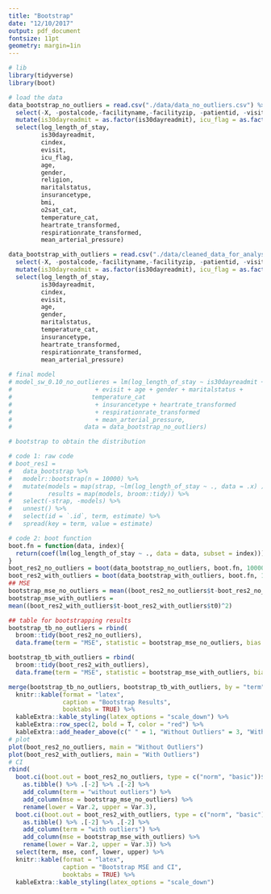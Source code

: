 ```yaml
---
title: "Bootstrap"
date: "12/10/2017"
output: pdf_document
fontsize: 11pt 
geometry: margin=1in
---
```

  
```r
# lib
library(tidyverse)
library(boot)

# load the data
data_bootstrap_no_outliers = read.csv("./data/data_no_outliers.csv") %>% 
  select(-X, -postalcode,-facilityname,-facilityzip, -patientid, -visitid, -date) %>% 
  mutate(is30dayreadmit = as.factor(is30dayreadmit), icu_flag = as.factor(icu_flag)) %>% 
  select(log_length_of_stay,
         is30dayreadmit,
         cindex,
         evisit,
         icu_flag,
         age,
         gender,
         religion,
         maritalstatus,
         insurancetype,
         bmi,
         o2sat_cat,
         temperature_cat,
         heartrate_transformed,
         respirationrate_transformed,
         mean_arterial_pressure)

data_bootstrap_with_outliers = read.csv("./data/cleaned_data_for_analyses.csv") %>% 
  select(-X, -postalcode,-facilityname,-facilityzip, -patientid, -visitid, -date) %>% 
  mutate(is30dayreadmit = as.factor(is30dayreadmit), icu_flag = as.factor(icu_flag)) %>% 
  select(log_length_of_stay,
         is30dayreadmit,
         cindex,
         evisit,
         age,
         gender,
         maritalstatus,
         temperature_cat,
         insurancetype,
         heartrate_transformed, 
         respirationrate_transformed,
         mean_arterial_pressure)
  
# final model
# model_sw_0.10_no_outlieres = lm(log_length_of_stay ~ is30dayreadmit + cindex
#                       + evisit + age + gender + maritalstatus +
#                      temperature_cat
#                       + insurancetype + heartrate_transformed
#                       + respirationrate_transformed
#                       + mean_arterial_pressure, 
#                    data = data_bootstrap_no_outliers)

# bootstrap to obtain the distribution

# code 1: raw code
# boot_res1 =
#   data_bootstrap %>%
#   modelr::bootstrap(n = 10000) %>%
#   mutate(models = map(strap, ~lm(log_length_of_stay ~ ., data = .x) ),
#          results = map(models, broom::tidy)) %>%
#   select(-strap, -models) %>%
#   unnest() %>%
#   select(id = `.id`, term, estimate) %>%
#   spread(key = term, value = estimate)

# code 2: boot function
boot.fn = function(data, index){
  return(coef(lm(log_length_of_stay ~ ., data = data, subset = index)))
}
boot_res2_no_outliers = boot(data_bootstrap_no_outliers, boot.fn, 10000)
boot_res2_with_outliers = boot(data_bootstrap_with_outliers, boot.fn, 10000)
## MSE
bootstrap_mse_no_outliers = mean((boot_res2_no_outliers$t-boot_res2_no_outliers$t0)^2)
bootstrap_mse_with_outliers =
mean((boot_res2_with_outliers$t-boot_res2_with_outliers$t0)^2)
```

```r
## table for bootstrapping results
bootstrap_tb_no_outliers = rbind(
  broom::tidy(boot_res2_no_outliers), 
  data.frame(term = "MSE", statistic = bootstrap_mse_no_outliers, bias = 0, std.error = 0))

bootstrap_tb_with_outliers = rbind(
  broom::tidy(boot_res2_with_outliers), 
  data.frame(term = "MSE", statistic = bootstrap_mse_with_outliers, bias = 0, std.error = 0))

merge(bootstrap_tb_no_outliers, bootstrap_tb_with_outliers, by = "term") %>%
  knitr::kable(format = "latex", 
               caption = "Bootstrap Results",
               booktabs = TRUE) %>% 
  kableExtra::kable_styling(latex_options = "scale_down") %>% 
  kableExtra::row_spec(2, bold = T, color = "red") %>%
  kableExtra::add_header_above(c(" " = 1, "Without Outliers" = 3, "With Outliers" = 3)) 
# plot 
plot(boot_res2_no_outliers, main = "Without Outliers")
plot(boot_res2_with_outliers, main = "With Outliers")
# CI
rbind(
  boot.ci(boot.out = boot_res2_no_outliers, type = c("norm", "basic"))$basic %>% 
    as.tibble() %>% .[-2] %>% .[-2] %>% 
    add_column(term = "without outliers") %>% 
    add_column(mse = bootstrap_mse_no_outliers) %>% 
    rename(lower = Var.2, upper = Var.3),
  boot.ci(boot.out = boot_res2_with_outliers, type = c("norm", "basic"))$basic %>% 
    as.tibble() %>% .[-2] %>% .[-2] %>% 
    add_column(term = "with outliers") %>% 
    add_column(mse = bootstrap_mse_with_outliers) %>% 
    rename(lower = Var.2, upper = Var.3)) %>% 
  select(term, mse, conf, lower, upper) %>% 
  knitr::kable(format = "latex", 
               caption = "Bootstrap MSE and CI",
               booktabs = TRUE) %>% 
  kableExtra::kable_styling(latex_options = "scale_down")
  
```